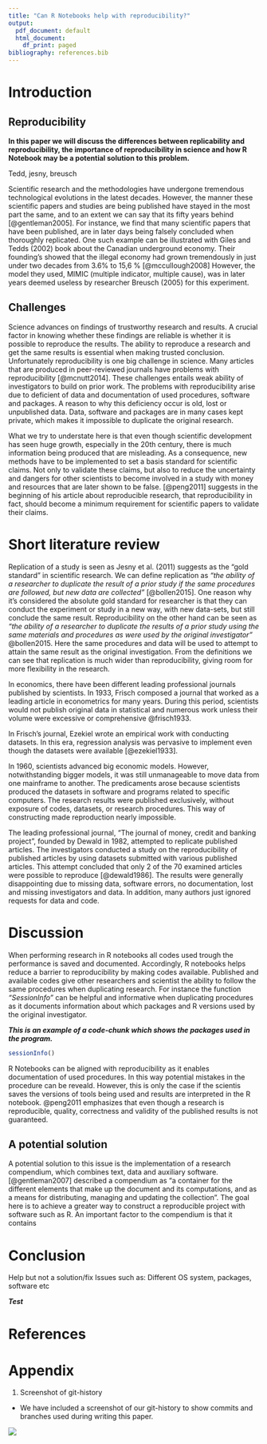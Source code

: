 ```yaml
---
title: "Can R Notebooks help with reproducibility?"
output:
  pdf_document: default
  html_document:
    df_print: paged
bibliography: references.bib
---
```


# Introduction

## Reproducibility

**In this paper we will discuss the differences between replicability and reproducibility, the importance of reproducibility in science and how R Notebook may be a potential solution to this problem.**

Tedd, jesny, breusch

Scientific research and the methodologies have undergone tremendous technological evolutions in the latest decades. However, the manner these scientific papers and studies are being published have stayed in the most part the same, and to an extent we can say that its fifty years behind [@gentleman2005]. For instance, we find that many scientific papers that have been published, are in later days being falsely concluded when thoroughly replicated. One such example can be illustrated with Giles and Tedds (2002) book about the Canadian underground economy. Their founding's showed that the illegal economy had grown tremendously in just under two decades from 3.6% to 15,6 % [@mccullough2008] However, the model they used, MIMIC (multiple indicator, multiple cause), was in later years deemed useless by researcher Breusch (2005) for this experiment.

## Challenges

Science advances on findings of trustworthy research and results. A crucial factor in knowing whether these findings are reliable is whether it is possible to reproduce the results. The ability to reproduce a research and get the same results is essential when making trusted conclusion. Unfortunately reproducibility is one big challenge in science. Many articles that are produced in peer-reviewed journals have problems with reproducibility [@mcnutt2014]. These challenges entails weak ability of investigators to build on prior work. The problems with reproducibility arise due to deficient of data and documentation of used procedures, software and packages. A reason to why this deficiency occur is old, lost or unpublished data. Data, software and packages are in many cases kept private, which makes it impossible to duplicate the original research.

What we try to understate here is that even though scientific development has seen huge growth, especially in the 20th century, there is much information being produced that are misleading. As a consequence, new methods have to be implemented to set a basis standard for scientific claims. Not only to validate these claims, but also to reduce the uncertainty and dangers for other scientists to become involved in a study with money and resources that are later shown to be false. [@peng2011] suggests in the beginning of his article about reproducible research, that reproducibility in fact, should become a minimum requirement for scientific papers to validate their claims.

# Short literature review

Replication of a study is seen as Jesny et al. (2011) suggests as the "gold standard" in scientific research. We can define replication as *"the ability of a researcher to duplicate the result of a prior study if the same procedures are followed, but new data are collected"* [@bollen2015]. One reason why it's considered the absolute gold standard for researcher is that they can conduct the experiment or study in a new way, with new data-sets, but still conclude the same result. Reproducibility on the other hand can be seen as *"the ability of a researcher to duplicate the results of a prior study using the same materials and procedures as were used by the original investigator"* @bollen2015. Here the same procedures and data will be used to attempt to attain the same result as the original investigation. From the definitions we can see that replication is much wider than reproducibility, giving room for more flexibility in the research.

In economics, there have been different leading professional journals published by scientists. In 1933, Frisch composed a journal that worked as a leading article in econometrics for many years. During this period, scientists would not publish original data in statistical and numerous work unless their volume were excessive or comprehensive @frisch1933.

In Frisch's journal, Ezekiel wrote an empirical work with conducting datasets. In this era, regression analysis was pervasive to implement even though the datasets were available [@ezekiel1933].

In 1960, scientists advanced big economic models. However, notwithstanding bigger models, it was still unmanageable to move data from one mainframe to another. The predicaments arose because scientists produced the datasets in software and programs related to specific computers. The research results were published exclusively, without exposure of codes, datasets, or research procedures. This way of constructing made reproduction nearly impossible.

The leading professional journal, "The journal of money, credit and banking project", founded by Dewald in 1982, attempted to replicate published articles. The investigators conducted a study on the reproducibility of published articles by using datasets submitted with various published articles. This attempt concluded that only 2 of the 70 examined articles were possible to reproduce [@dewald1986]. The results were generally disappointing due to missing data, software errors, no documentation, lost and missing investigators and data. In addition, many authors just ignored requests for data and code.

# Discussion

When performing research in R notebooks all codes used trough the performance is saved and documented. Accordingly, R notebooks helps reduce a barrier to reproducibility by making codes available. Published and available codes give other researchers and scientist the ability to follow the same procedures when duplicating research. For instance the function *"SessionInfo"* can be helpful and informative when duplicating procedures as it documents information about which packages and R versions used by the original investigator.

***This is an example of a code-chunk which shows the packages used in the program.***

```r
sessionInfo()
```

R Notebooks can be aligned with reproducibility as it enables documentation of used procedures. In this way potential mistakes in the procedure can be reveald. However, this is only the case if the scientis saves the versions of tools being used and results are interpreted in the R notebook. @peng2011 emphasizes that even though a research is reproducible, quality, correctness and validity of the published results is not guaranteed.

## A potential solution

A potential solution to this issue is the implementation of a research compendium, which combines text, data and auxiliary software. [@gentleman2007] described a compendium as "a container for the different elements that make up the document and its computations, and as a means for distributing, managing and updating the collection". The goal here is to achieve a greater way to construct a reproducible project with software such as R. An important factor to the compendium is that it contains

# Conclusion

Help but not a solution/fix Issues such as: Different OS system, packages, software etc

***Test***

# **References**

::: {#refs}
:::

# Appendix

1.  Screenshot of git-history

-   We have included a screenshot of our git-history to show commits and branches used during writing this paper.

![](images/Skjermbilde%202021-09-16%20kl.%2011.44.39.png)
